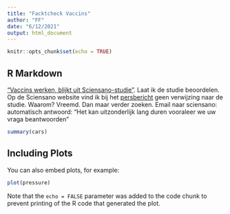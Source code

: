 ```yaml
---
title: "Facktcheck Vaccins"
author: "FF"
date: "6/12/2021"
output: html_document
---
```


```r
knitr::opts_chunk$set(echo = TRUE)
```

## R Markdown

["Vaccins werken, blijkt uit Sciensano-studie"](https://www.vrt.be/vrtnws/nl/2021/06/11/covid-19-infecties-na-vaccinatie-komen-beperkt-voor-en-zijn-asym/). Laat ik de studie beoordelen. Op de Sciensano website vind ik bij het [persbericht](https://www.sciensano.be/nl/pershoek/covid-19-infecties-na-vaccinatie-komen-beperkt-voor-en-zijn-overwegend-asymptomatisch) geen verwijzing naar de studie. Waarom? Vreemd. Dan maar verder zoeken. Email naar sciensano: automatisch antwoord: "Het kan uitzonderlijk lang duren vooraleer we uw vraga beantwoorden"



```r
summary(cars)
```

## Including Plots

You can also embed plots, for example:

```r
plot(pressure)
```

Note that the `echo = FALSE` parameter was added to the code chunk to prevent printing of the R code that generated the plot.
